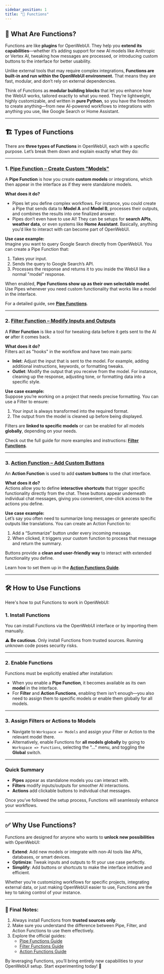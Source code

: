 ```yaml
---
sidebar_position: 1
title: "🧰 Functions"
---
```


## 🚀 What Are Functions?

Functions are like **plugins** for OpenWebUI. They help you **extend its capabilities**—whether it’s adding support for new AI models like Anthropic or Vertex AI, tweaking how messages are processed, or introducing custom buttons to the interface for better usability.  

Unlike external tools that may require complex integrations, **Functions are built-in and run within the OpenWebUI environment.** That means they are fast, modular, and don’t rely on external dependencies.  

Think of Functions as **modular building blocks** that let you enhance how the WebUI works, tailored exactly to what you need. They’re lightweight, highly customizable, and written in **pure Python**, so you have the freedom to create anything—from new AI-powered workflows to integrations with anything you use, like Google Search or Home Assistant.

---

## 🏗️ Types of Functions  

There are **three types of Functions** in OpenWebUI, each with a specific purpose. Let’s break them down and explain exactly what they do:

---

### 1. [**Pipe Function** – Create Custom "Models" ](./pipe.mdx)

A **Pipe Function** is how you create **custom models** or integrations, which then appear in the interface as if they were standalone models.  

**What does it do?**  
- Pipes let you define complex workflows. For instance, you could create a Pipe that sends data to **Model A** and **Model B**, processes their outputs, and combines the results into one finalized answer.
- Pipes don’t even have to use AI! They can be setups for **search APIs**, **weather data**, or even systems like **Home Assistant**. Basically, anything you’d like to interact with can become part of OpenWebUI.  

**Use case example:**  
Imagine you want to query Google Search directly from OpenWebUI. You can create a Pipe Function that:  
1. Takes your input.  
2. Sends the query to Google Search’s API.  
3. Processes the response and returns it to you inside the WebUI like a normal "model" response.  

When enabled, **Pipe Functions show up as their own selectable model**. Use Pipes whenever you need custom functionality that works like a model in the interface.  

For a detailed guide, see [**Pipe Functions**](./pipe.mdx).

---

### 2. [**Filter Function** – Modify Inputs and Outputs](./filter.mdx)  

A **Filter Function** is like a tool for tweaking data before it gets sent to the AI **or** after it comes back.  

**What does it do?**  
Filters act as "hooks" in the workflow and have two main parts:  
- **Inlet**: Adjust the input that is sent to the model. For example, adding additional instructions, keywords, or formatting tweaks.  
- **Outlet**: Modify the output that you receive from the model. For instance, cleaning up the response, adjusting tone, or formatting data into a specific style.  

**Use case example:**  
Suppose you’re working on a project that needs precise formatting. You can use a Filter to ensure:  
1. Your input is always transformed into the required format.  
2. The output from the model is cleaned up before being displayed.  

Filters are **linked to specific models** or can be enabled for all models **globally**, depending on your needs.  

Check out the full guide for more examples and instructions: [**Filter Functions**](./filter.mdx).

---

### 3. [**Action Function** – Add Custom Buttons](./action.mdx) 

An **Action Function** is used to add **custom buttons** to the chat interface.  

**What does it do?**  
Actions allow you to define **interactive shortcuts** that trigger specific functionality directly from the chat. These buttons appear underneath individual chat messages, giving you convenient, one-click access to the actions you define.  

**Use case example:**  
Let’s say you often need to summarize long messages or generate specific outputs like translations. You can create an Action Function to:  
1. Add a “Summarize” button under every incoming message.  
2. When clicked, it triggers your custom function to process that message and return the summary.  

Buttons provide a **clean and user-friendly way** to interact with extended functionality you define.  

Learn how to set them up in the [**Action Functions Guide**](./action.mdx).

---

## 🛠️ How to Use Functions  

Here's how to put Functions to work in OpenWebUI:

### 1. **Install Functions**  
You can install Functions via the OpenWebUI interface or by importing them manually.  

⚠️ **Be cautious.** Only install Functions from trusted sources. Running unknown code poses security risks.  

---

### 2. **Enable Functions**  
Functions must be explicitly enabled after installation:  
- When you enable a **Pipe Function**, it becomes available as its own **model** in the interface.  
- For **Filter** and **Action Functions**, enabling them isn’t enough—you also need to assign them to specific models or enable them globally for all models.   

---

### 3. **Assign Filters or Actions to Models**  
- Navigate to `Workspace => Models` and assign your Filter or Action to the relevant model there.  
- Alternatively, enable Functions for **all models globally** by going to `Workspace => Functions`, selecting the "..." menu, and toggling the **Global** switch.

---

### Quick Summary  
- **Pipes** appear as standalone models you can interact with.  
- **Filters** modify inputs/outputs for smoother AI interactions.  
- **Actions** add clickable buttons to individual chat messages.  

Once you’ve followed the setup process, Functions will seamlessly enhance your workflows.

---

## ✅ Why Use Functions?  

Functions are designed for anyone who wants to **unlock new possibilities** with OpenWebUI:  

- **Extend**: Add new models or integrate with non-AI tools like APIs, databases, or smart devices.  
- **Optimize**: Tweak inputs and outputs to fit your use case perfectly.  
- **Simplify**: Add buttons or shortcuts to make the interface intuitive and efficient.  

Whether you’re customizing workflows for specific projects, integrating external data, or just making OpenWebUI easier to use, Functions are the key to taking control of your instance.

---

### 📝 Final Notes:  
1. Always install Functions from **trusted sources only**.  
2. Make sure you understand the difference between Pipe, Filter, and Action Functions to use them effectively.  
3. Explore the official guides:  
   - [Pipe Functions Guide](./pipe.mdx)  
   - [Filter Functions Guide](./filter.mdx)  
   - [Action Functions Guide](./action.mdx)  

By leveraging Functions, you’ll bring entirely new capabilities to your OpenWebUI setup. Start experimenting today! 🚀